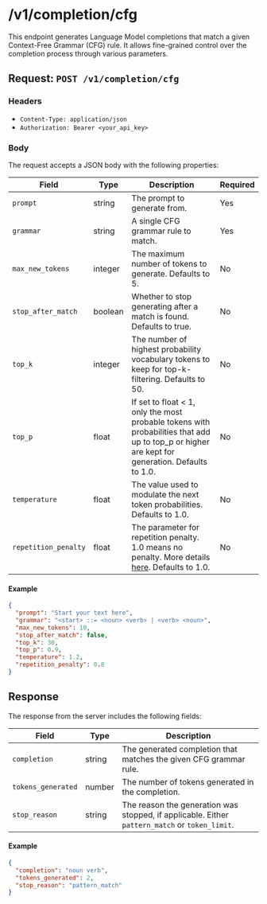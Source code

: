 # /v1/completion/cfg

This endpoint generates Language Model completions that match a given Context-Free Grammar (CFG) rule. It allows fine-grained control over the completion process through various parameters.

## Request: `POST /v1/completion/cfg`

### Headers

- `Content-Type: application/json`
- `Authorization: Bearer <your_api_key>`

### Body

The request accepts a JSON body with the following properties:

| Field                | Type    | Description                                                                                          | Required |
|----------------------|---------|------------------------------------------------------------------------------------------------------|----------|
| `prompt`             | string  | The prompt to generate from.                                                                         | Yes      |
| `grammar`            | string  | A single CFG grammar rule to match.                                                                  | Yes      |
| `max_new_tokens`     | integer | The maximum number of tokens to generate. Defaults to 5.                                             | No       |
| `stop_after_match`   | boolean | Whether to stop generating after a match is found. Defaults to true.                                 | No       |
| `top_k`              | integer | The number of highest probability vocabulary tokens to keep for top-k-filtering. Defaults to 50.     | No       |
| `top_p`              | float   | If set to float < 1, only the most probable tokens with probabilities that add up to top_p or higher are kept for generation. Defaults to 1.0. | No       |
| `temperature`        | float   | The value used to modulate the next token probabilities. Defaults to 1.0.                             | No       |
| `repetition_penalty` | float   | The parameter for repetition penalty. 1.0 means no penalty. More details [here](https://arxiv.org/pdf/1909.05858.pdf). Defaults to 1.0. | No       |

#### Example

```json
{
  "prompt": "Start your text here",
  "grammar": "<start> ::= <noun> <verb> | <verb> <noun>",
  "max_new_tokens": 10,
  "stop_after_match": false,
  "top_k": 30,
  "top_p": 0.9,
  "temperature": 1.2,
  "repetition_penalty": 0.8
}
```

## Response

The response from the server includes the following fields:

| Field              | Type    | Description                                                     |
|--------------------|---------|-----------------------------------------------------------------|
| `completion`       | string  | The generated completion that matches the given CFG grammar rule.|
| `tokens_generated` | number  | The number of tokens generated in the completion.               |
| `stop_reason`      | string  | The reason the generation was stopped, if applicable. Either `pattern_match` or `token_limit`.           |

#### Example

```json
{
  "completion": "noun verb",
  "tokens_generated": 2,
  "stop_reason": "pattern_match"
}